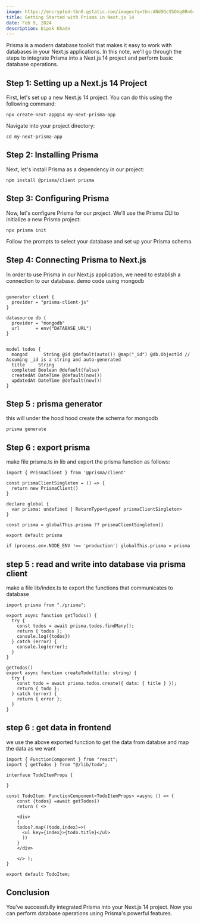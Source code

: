 ```yaml
---
image: https://encrypted-tbn0.gstatic.com/images?q=tbn:ANd9GcS5OVg8Rn64TfpARVXG7dJaNU7QC5_QYvF6hGNqRSVXM-AztZk9VhDWcZCciRhnBceGEBg&usqp=CAU
title: Getting Started with Prisma in Next.js 14
date: Feb 9, 2024
description: Dipak Khade
---
```


Prisma is a modern database toolkit that makes it easy to work with databases in your Next.js applications. In this note, we'll go through the steps to integrate Prisma into a Next.js 14 project and perform basic database operations.

## Step 1: Setting up a Next.js 14 Project

First, let's set up a new Next.js 14 project. You can do this using the following command:

```
npx create-next-app@14 my-next-prisma-app
```

Navigate into your project directory:

```
cd my-next-prisma-app
```

## Step 2: Installing Prisma

Next, let's install Prisma as a dependency in our project:

```
npm install @prisma/client prisma
```

## Step 3: Configuring Prisma

Now, let's configure Prisma for our project. We'll use the Prisma CLI to initialize a new Prisma project:

```
npx prisma init
```

Follow the prompts to select your database and set up your Prisma schema.

## Step 4: Connecting Prisma to Next.js

In order to use Prisma in our Next.js application, we need to establish a connection to our database.
demo code using mongodb

```

generator client {
  provider = "prisma-client-js"
}

datasource db {
  provider = "mongodb"
  url      = env("DATABASE_URL")
}


model todos {
  mongod      String @id @default(auto()) @map("_id") @db.ObjectId // Assuming _id is a string and auto-generated
  title     String
  completed Boolean @default(false)
  createdAt DateTime @default(now())
  updatedAt DateTime @default(now())
}
```

## Step 5 : prisma generator

this will under the hood hood create the schema for mongodb
```
prisma generate
```

## Step 6 : export prisma 
make file prisma.ts in lib and export the prisma function as follows:
```
import { PrismaClient } from '@prisma/client'

const prismaClientSingleton = () => {
  return new PrismaClient()
}

declare global {
  var prisma: undefined | ReturnType<typeof prismaClientSingleton>
}

const prisma = globalThis.prisma ?? prismaClientSingleton()

export default prisma

if (process.env.NODE_ENV !== 'production') globalThis.prisma = prisma
```

## step 5 : read and write into database via prisma client
make a file lib/index.ts to export the functions that communicates to database 
```
import prisma from "./prisma";

export async function getTodos() {
  try {
    const todos = await prisma.todos.findMany();
    return { todos };
    console.log({todos})
  } catch (error) {
    console.log(error);
  }
}

getTodos()
export async function createTodo(title: string) {
  try {
    const todo = await prisma.todos.create({ data: { title } });
    return { todo };
  } catch (error) {
    return { error };
  }
}
```

## step 6 : get data in frontend 
we use the above exported function to get the data from databse and map the data as we want

```
import { FunctionComponent } from "react";
import { getTodos } from "@/lib/todo";

interface TodoItemProps {
    
}
 
const TodoItem: FunctionComponent<TodoItemProps> =async () => {
    const {todos} =await getTodos()
    return ( <>
    
    <div>
    {
    todos?.map((todo,index)=>(
      <ul key={index}>{todo.title}</ul>
      ))
    }
    </div>

    </> );
}
 
export default TodoItem;
```
## Conclusion

 You've successfully integrated Prisma into your Next.js 14 project. Now you can perform database operations using Prisma's powerful features.


